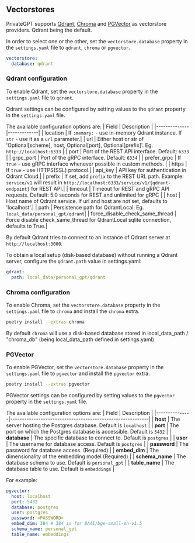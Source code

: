 ## Vectorstores
PrivateGPT supports [Qdrant](https://qdrant.tech/), [Chroma](https://www.trychroma.com/) and [PGVector](https://github.com/pgvector/pgvector) as vectorstore providers. Qdrant being the default.

In order to select one or the other, set the `vectorstore.database` property in the `settings.yaml` file to `qdrant`, `chroma` or `pgvector`.

```yaml
vectorstore:
  database: qdrant
```

### Qdrant configuration

To enable Qdrant, set the `vectorstore.database` property in the `settings.yaml` file to `qdrant`.

Qdrant settings can be configured by setting values to the `qdrant` property in the `settings.yaml` file.

The available configuration options are:
| Field        | Description |
|--------------|-------------|
| location     | If `:memory:` - use in-memory Qdrant instance. If `str` - use it as a `url` parameter.|
| url          | Either host or str of 'Optional[scheme], host, Optional[port], Optional[prefix]'. Eg. `http://localhost:6333` |
| port         | Port of the REST API interface. Default: `6333` |
| grpc_port    | Port of the gRPC interface. Default: `6334` |
| prefer_grpc  | If `true` - use gRPC interface whenever possible in custom methods. |
| https        | If `true` - use HTTPS(SSL) protocol.|
| api_key      | API key for authentication in Qdrant Cloud.|
| prefix       | If set, add `prefix` to the REST URL path. Example: `service/v1` will result in `http://localhost:6333/service/v1/{qdrant-endpoint}` for REST API.|
| timeout      | Timeout for REST and gRPC API requests. Default: 5.0 seconds for REST and unlimited for gRPC |
| host         | Host name of Qdrant service. If url and host are not set, defaults to 'localhost'.|
| path         | Persistence path for QdrantLocal. Eg. `local_data/personal_gpt/qdrant`|
| force_disable_check_same_thread         | Force disable check_same_thread for QdrantLocal sqlite connection, defaults to True.|

By default Qdrant tries to connect to an instance of Qdrant server at `http://localhost:3000`.

To obtain a local setup (disk-based database) without running a Qdrant server, configure the `qdrant.path` value in settings.yaml:

```yaml
qdrant:
  path: local_data/personal_gpt/qdrant
```

### Chroma configuration

To enable Chroma, set the `vectorstore.database` property in the `settings.yaml` file to `chroma` and install the `chroma` extra.

```bash
poetry install --extras chroma
```

By default `chroma` will use a disk-based database stored in local_data_path / "chroma_db" (being local_data_path defined in settings.yaml)

### PGVector

To enable PGVector, set the `vectorstore.database` property in the `settings.yaml` file to `pgvector` and install the `pgvector` extra.

```bash
poetry install --extras pgvector
```

PGVector settings can be configured by setting values to the `pgvector` property in the `settings.yaml` file.

The available configuration options are:
| Field         | Description                                               |
|---------------|-----------------------------------------------------------|
| **host**      | The server hosting the Postgres database. Default is `localhost` |
| **port**      | The port on which the Postgres database is accessible. Default is `5432` |
| **database**  | The specific database to connect to. Default is `postgres` |
| **user**      | The username for database access. Default is `postgres` |
| **password**  | The password for database access. (Required)            |
| **embed_dim** | The dimensionality of the embedding model (Required)    |
| **schema_name** | The database schema to use. Default is `personal_gpt`       |
| **table_name** | The database table to use. Default is `embeddings`    |

For example:
```yaml
pgvector:
  host: localhost
  port: 5432
  database: postgres
  user: postgres
  password: <PASSWORD>
  embed_dim: 384 # 384 is for BAAI/bge-small-en-v1.5
  schema_name: personal_gpt
  table_name: embeddings
```
